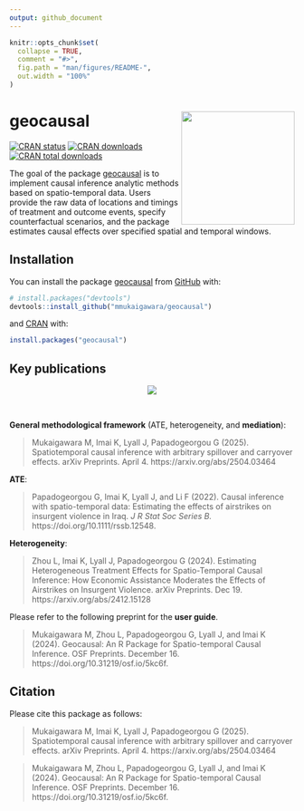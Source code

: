 ```yaml
---
output: github_document
---
```


<!-- README.md is generated from README.Rmd. Please edit that file -->

```r
knitr::opts_chunk$set(
  collapse = TRUE,
  comment = "#>",
  fig.path = "man/figures/README-",
  out.width = "100%"
)
```

# geocausal <a href="https://github.com/mmukaigawara/geocausal"><img src="inst/figure/logo.png" align="right" height="200" /></a>

<!-- badges: start -->
[![CRAN status](https://www.r-pkg.org/badges/version/geocausal)](https://CRAN.R-project.org/package=geocausal)
[![CRAN downloads](https://cranlogs.r-pkg.org/badges/geocausal)](https://cran.r-project.org/package=geocausal)
[![CRAN total downloads](https://cranlogs.r-pkg.org/badges/grand-total/geocausal)](https://cran.r-project.org/package=geocausal)
<!-- badges: end -->

The goal of the package [geocausal](https://github.com/mmukaigawara/geocausal) is to implement causal inference analytic methods based on spatio-temporal data. Users provide the raw data of locations and timings of treatment and outcome events, specify counterfactual scenarios, and the package estimates causal effects over specified spatial and temporal windows.

## Installation

You can install the package [geocausal](https://github.com/mmukaigawara/geocausal) from [GitHub](https://github.com/mmukaigawara/geocausal) with:

``` r
# install.packages("devtools")
devtools::install_github("mmukaigawara/geocausal")
```

and [CRAN](https://cran.r-project.org/package=geocausal) with:

```r
install.packages("geocausal")
```

## Key publications

<div style="text-align: center;">
  <a href="https://github.com/mmukaigawara/geocausal">
    <img src="inst/figure/poster.png" align="center" height="auto" />
  </a>
</div>

<br>

**General methodological framework** (ATE, heterogeneity, and **mediation**):

> Mukaigawara M, Imai K, Lyall J, Papadogeorgou G (2025). Spatiotemporal causal inference with arbitrary spillover and carryover effects. arXiv Preprints. April 4. https://arxiv.org/abs/2504.03464

**ATE**:

> Papadogeorgou G, Imai K, Lyall J, and Li F (2022). Causal inference with spatio-temporal data: Estimating the effects of airstrikes on insurgent violence in Iraq. _J R Stat Soc Series B._ https://doi.org/10.1111/rssb.12548. 

**Heterogeneity**:

> Zhou L, Imai K, Lyall J, Papadogeorgou G (2024). Estimating Heterogeneous Treatment Effects for Spatio-Temporal Causal Inference: How Economic Assistance Moderates the Effects of Airstrikes on Insurgent Violence. arXiv Preprints. Dec 19. https://arxiv.org/abs/2412.15128

Please refer to the following preprint for the **user guide**.

> Mukaigawara M, Zhou L, Papadogeorgou G, Lyall J, and Imai K (2024). Geocausal: An R Package for Spatio-temporal Causal Inference. OSF Preprints. December 16. https://doi.org/10.31219/osf.io/5kc6f.

## Citation

Please cite this package as follows:

> Mukaigawara M, Imai K, Lyall J, Papadogeorgou G (2025). Spatiotemporal causal inference with arbitrary spillover and carryover effects. arXiv Preprints. April 4. https://arxiv.org/abs/2504.03464

> Mukaigawara M, Zhou L, Papadogeorgou G, Lyall J, and Imai K (2024). Geocausal: An R Package for Spatio-temporal Causal Inference. OSF Preprints. December 16. https://doi.org/10.31219/osf.io/5kc6f.

